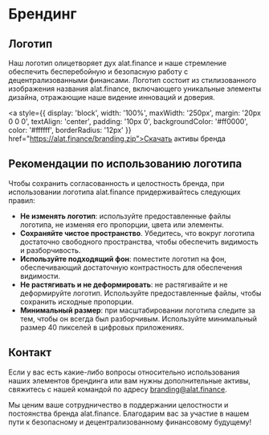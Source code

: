 # Брендинг

## Логотип

Наш логотип олицетворяет дух alat.finance и наше стремление обеспечить бесперебойную и безопасную работу с децентрализованными финансами. Логотип состоит из стилизованного изображения названия alat.finance, включающего уникальные элементы дизайна, отражающие наше видение инноваций и доверия.

<a style={{
    display: 'block',
    width: '100%',
    maxWidth: '250px',
    margin: '20px 0 0 0',
    textAlign: 'center',
    padding: '10px 0',
    backgroundColor: '#ff0000',
    color: '#ffffff',
    borderRadius: '12px'
}} href="https://alat.finance/branding.zip">Скачать активы бренда</a>

 
## Рекомендации по использованию логотипа

Чтобы сохранить согласованность и целостность бренда, при использовании логотипа alat.finance придерживайтесь следующих правил:

- **Не изменять логотип**: используйте предоставленные файлы логотипа, не изменяя его пропорции, цвета или элементы.
- **Сохраняйте чистое пространство**. Убедитесь, что вокруг логотипа достаточно свободного пространства, чтобы обеспечить видимость и разборчивость.
- **Используйте подходящий фон**: поместите логотип на фон, обеспечивающий достаточную контрастность для обеспечения видимости.
- **Не растягивать и не деформировать**: не растягивайте и не деформируйте логотип. Используйте предоставленные файлы, чтобы сохранить исходные пропорции.
- **Минимальный размер**: при масштабировании логотипа следите за тем, чтобы он всегда был разборчивым. Используйте минимальный размер 40 пикселей в цифровых приложениях.

## Контакт

Если у вас есть какие-либо вопросы относительно использования наших элементов брендинга или вам нужны дополнительные активы, свяжитесь с нашей командой по адресу branding@alat.finance.

Мы ценим ваше сотрудничество в поддержании целостности и постоянства бренда alat.finance. Благодарим вас за участие в нашем пути к безопасному и децентрализованному финансовому будущему!